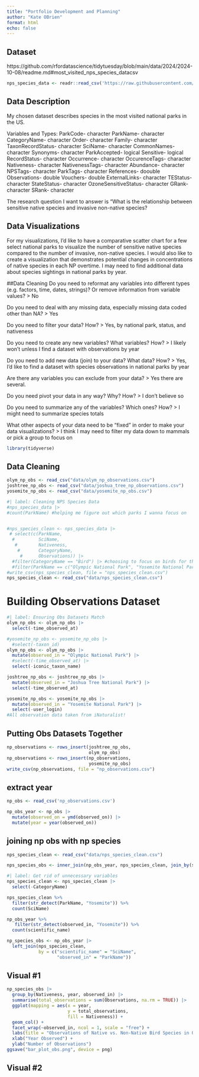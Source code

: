 ```yaml
---
title: "Portfolio Development and Planning"
author: "Kate OBrien"
format: html
echo: false
---
```


## Dataset

https://github.com/rfordatascience/tidytuesday/blob/main/data/2024/2024-10-08/readme.md#most_visited_nps_species_datacsv

```r
nps_species_data <- readr::read_csv('https://raw.githubusercontent.com/rfordatascience/tidytuesday/main/data/2024/2024-10-08/most_visited_nps_species_data.csv')
```

## Data Description

My chosen dataset describes species in the most visited national parks in the US.

Variables and Types: ParkCode- character ParkName- character CategoryName- character Order- character Family- character TaxonRecordStatus- character SciName- character CommonNames- character Synonyms- character ParkAccepted- logical Sensitive- logical RecordStatus- character Occurrence- character OccurenceTags- character Nativeness- character NativenessTags- character Abundance- character NPSTags- character ParkTags- character References- doouble Observations- double Vouchers- double ExternalLinks- character TEStatus- character StateStatus- character OzoneSensitiveStatus- character GRank- character SRank- character

The research question I want to answer is "What is the relationship between sensitive native species and invasive non-native species?

## Data Visualizations

For my visualizations, I'd like to have a comparative scatter chart for a few select national parks to visualize the number of sensitive native species compared to the number of invasive, non-native species. I would also like to create a visualization that demonstrates potential changes in concentrations of native species in each NP overtime. I may need to find additional data about species sightings in national parks by year.

##Data Cleaning Do you need to reformat any variables into different types (e.g. factors, time, dates, strings)? Or remove information from variable values? \> No

Do you need to deal with any missing data, especially missing data coded other than NA? \> Yes

Do you need to filter your data? How? \> Yes, by national park, status, and nativeness

Do you need to create any new variables? What variables? How? \> I likely won't unless I find a dataset with observations by year

Do you need to add new data (join) to your data? What data? How? \> Yes, I'd like to find a dataset with species observations in national parks by year

Are there any variables you can exclude from your data? \> Yes there are several.

Do you need pivot your data in any way? Why? How? \> I don't believe so

Do you need to summarize any of the variables? Which ones? How? \> I might need to summarize species totals

What other aspects of your data need to be “fixed” in order to make your data visualizations? \> I think I may need to filter my data down to mammals or pick a group to focus on

```r
library(tidyverse)
```

## Data Cleaning

```r
olym_np_obs <- read_csv("data/olym_np_observations.csv")
joshtree_np_obs <- read_csv("data/joshua_tree_np_observations.csv")
yosemite_np_obs <- read_csv("data/yosemite_np_obs.csv")
```

```r
#| label: Cleaning NPS Species Data
#nps_species_data |>
#count(ParkName) #helping me figure out which parks I wanna focus on


#nps_species_clean <- nps_species_data |>
 # select(c(ParkName, 
  #         SciName, 
   #        Nativeness, 
    #       CategoryName, 
     #      Observations)) |>
  #filter(CategoryName == "Bird") |> #choosing to focus on birds for this project; going to join a dataset from iNaturalist about observations in specific NPs
  #filter(ParkName == c("Olympic National Park", "Yosemite National Park", "Joshua Tree National Park"))  #Chose 3 NPs to focus on
#write_csv(nps_species_clean, file = "nps_species_clean.csv")
nps_species_clean <- read_csv("data/nps_species_clean.csv")

```

# Building Observations Dataset

```r
#| label: Ensuring Obs Datasets Match
olym_np_obs <- olym_np_obs |>
  select(-time_observed_at)

#yosemite_np_obs <- yosemite_np_obs |>
  #select(-taxon_id)
olym_np_obs <- olym_np_obs |>
  mutate(observed_in = "Olympic National Park") |>
  #select(-time_observed_at) |>
  select(-iconic_taxon_name)

joshtree_np_obs <- joshtree_np_obs |>
  mutate(observed_in = "Joshua Tree National Park") |>
  select(-time_observed_at)

yosemite_np_obs <- yosemite_np_obs |>
  mutate(observed_in = "Yosemite National Park") |>
  select(-user_login)
#All observation data taken from iNaturalist!
```

## Putting Obs Datasets Together

```r
np_observations <- rows_insert(joshtree_np_obs, 
                               olym_np_obs)
np_observations <- rows_insert(np_observations, 
                               yosemite_np_obs)
write_csv(np_observations, file = "np_observations.csv")
```

## extract year

```r
np_obs <- read_csv('np_observations.csv')

np_obs_year <- np_obs |>
  mutate(observed_on = ymd(observed_on)) |>
  mutate(year = year(observed_on))
```

## joining np obs with np species

```r
nps_species_clean <- read_csv("data/nps_species_clean.csv")

nps_species_obs <- inner_join(np_obs_year, nps_species_clean, join_by(scientific_name == SciName))
```

```r
#| label: Get rid of unnecessary variables
nps_species_clean <- nps_species_clean |>
  select(-CategoryName)

nps_species_clean %>% 
  filter(str_detect(ParkName, "Yosemite")) %>% 
  count(SciName)

np_obs_year %>% 
   filter(str_detect(observed_in, "Yosemite")) %>% 
  count(scientific_name)

np_species_obs <- np_obs_year |>
  left_join(nps_species_clean, 
            by = c("scientific_name" = "SciName",
                   "observed_in" = "ParkName"))

```

## Visual #1

```r
np_species_obs |>
  group_by(Nativeness, year, observed_in) |>
  summarise(total_observations = sum(Observations, na.rm = TRUE)) |>
  ggplot(mapping = aes(x = year, 
                       y = total_observations,
                       fill = Nativeness)) +
  geom_col() +
  facet_wrap(~observed_in, ncol = 1, scale = "free") +
  labs(title = "Observations of Native vs. Non-Native Bird Species in Olympic, Yosemite, and Joshua Tree National Park") +
  xlab("Year Observed") +
  ylab("Number of Observations")
ggsave("bar_plot_obs.png", device = png)
```

## Visual #2

```r

```
